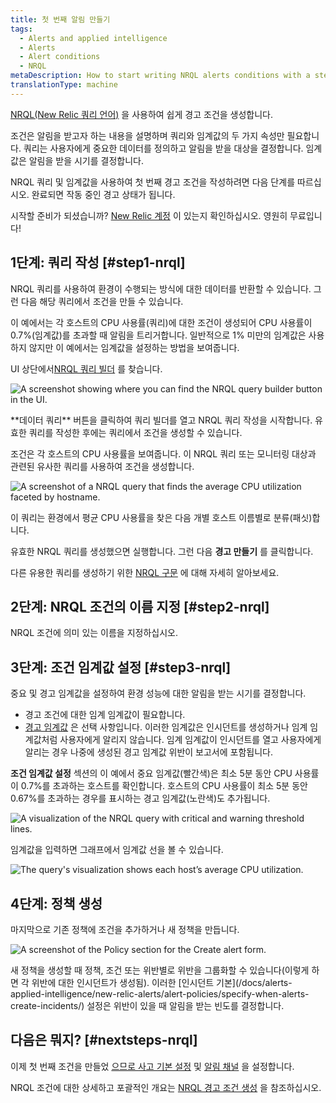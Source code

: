 ```yaml
---
title: 첫 번째 알림 만들기
tags:
  - Alerts and applied intelligence
  - Alerts
  - Alert conditions
  - NRQL
metaDescription: How to start writing NRQL alerts conditions with a step-by-step user case.
translationType: machine
---
```







[NRQL(New Relic 쿼리 언어)](/docs/query-your-data/nrql-new-relic-query-language/get-started/introduction-nrql-new-relics-query-language/) 을 사용하여 쉽게 경고 조건을 생성합니다.

조건은 알림을 받고자 하는 내용을 설명하며 쿼리와 임계값의 두 가지 속성만 필요합니다. 쿼리는 사용자에게 중요한 데이터를 정의하고 알림을 받을 대상을 결정합니다. 임계값은 알림을 받을 시기를 결정합니다.

NRQL 쿼리 및 임계값을 사용하여 첫 번째 경고 조건을 작성하려면 다음 단계를 따르십시오. 완료되면 작동 중인 경고 상태가 됩니다.

시작할 준비가 되셨습니까? [New Relic 계정](https://newrelic.com/signup) 이 있는지 확인하십시오. 영원히 무료입니다!

## 1단계: 쿼리 작성 [#step1-nrql]

NRQL 쿼리를 사용하여 환경이 수행되는 방식에 대한 데이터를 반환할 수 있습니다. 그런 다음 해당 쿼리에서 조건을 만들 수 있습니다.

이 예에서는 각 호스트의 CPU 사용률(쿼리)에 대한 조건이 생성되어 CPU 사용률이 0.7%(임계값)를 초과할 때 알림을 트리거합니다. 일반적으로 1% 미만의 임계값은 사용하지 않지만 이 예에서는 임계값을 설정하는 방법을 보여줍니다.

UI 상단에서[NRQL 쿼리 빌더](/docs/query-your-data/explore-query-data/query-builder/use-advanced-nrql-mode-query-data/) 를 찾습니다.

<img
  title="A screenshot showing where you can find the NRQL query builder button in the UI."
  alt="A screenshot showing where you can find the NRQL query builder button in the UI."
  src={querybuilderAccess}
/>

<figcaption>
  **데이터 쿼리** 버튼을 클릭하여 쿼리 빌더를 열고 NRQL 쿼리 작성을 시작합니다. 유효한 쿼리를 작성한 후에는 쿼리에서 조건을 생성할 수 있습니다.
</figcaption>

조건은 각 호스트의 CPU 사용률을 보여줍니다. 이 NRQL 쿼리 또는 모니터링 대상과 관련된 유사한 쿼리를 사용하여 조건을 생성합니다.

<img
  title="A screenshot of a NRQL query that finds the average CPU utilization faceted by hostname."
  alt="A screenshot of a NRQL query that finds the average CPU utilization faceted by hostname."
  src={nrqlQuery}
/>

<figcaption>
  이 쿼리는 환경에서 평균 CPU 사용률을 찾은 다음 개별 호스트 이름별로 분류(패싯)합니다.
</figcaption>

유효한 NRQL 쿼리를 생성했으면 실행합니다. 그런 다음 **경고 만들기** 를 클릭합니다.

다른 유용한 쿼리를 생성하기 위한 [NRQL 구문](/docs/query-your-data/nrql-new-relic-query-language/get-started/introduction-nrql-new-relics-query-language/#syntax) 에 대해 자세히 알아보세요.

## 2단계: NRQL 조건의 이름 지정 [#step2-nrql]

NRQL 조건에 의미 있는 이름을 지정하십시오.

## 3단계: 조건 임계값 설정 [#step3-nrql]

중요 및 경고 임계값을 설정하여 환경 성능에 대한 알림을 받는 시기를 결정합니다.

* 경고 조건에 대한 임계 임계값이 필요합니다.
* [경고 임계값](/docs/alerts-applied-intelligence/new-relic-alerts/alert-conditions/set-thresholds-alert-condition/#threshold-levels) 은 선택 사항입니다. 이러한 임계값은 인시던트를 생성하거나 임계 임계값처럼 사용자에게 알리지 않습니다. 임계 임계값이 인시던트를 열고 사용자에게 알리는 경우 나중에 생성된 경고 임계값 위반이 보고서에 포함됩니다.

**조건 임계값 설정** 섹션의 이 예에서 중요 임계값(빨간색)은 최소 5분 동안 CPU 사용률이 0.7%를 초과하는 호스트를 확인합니다. 호스트의 CPU 사용률이 최소 5분 동안 0.67%를 초과하는 경우를 표시하는 경고 임계값(노란색)도 추가됩니다.

<img
  title="A visualization of the NRQL query with critical and warning threshold lines."
  alt="A visualization of the NRQL query with critical and warning threshold lines."
  src={nrqlSetThreshold}
/>

임계값을 입력하면 그래프에서 임계값 선을 볼 수 있습니다.

<img
  title="The query's visualization shows each host’s average CPU utilization."
  alt="The query's visualization shows each host’s average CPU utilization."
  src={showNrqlGraph}
/>

## 4단계: 정책 생성

마지막으로 기존 정책에 조건을 추가하거나 새 정책을 만듭니다.

<img
  title="A screenshot of the Policy section for the Create alert form."
  alt="A screenshot of the Policy section for the Create alert form."
  src={nrqlCreatePolicy}
/>

<figcaption>
  새 정책을 생성할 때 정책, 조건 또는 위반별로 위반을 그룹화할 수 있습니다(이렇게 하면 각 위반에 대한 인시던트가 생성됨). 이러한 [인시던트 기본](/docs/alerts-applied-intelligence/new-relic-alerts/alert-policies/specify-when-alerts-create-incidents/) 설정은 위반이 있을 때 알림을 받는 빈도를 결정합니다.
</figcaption>

## 다음은 뭐지? [#nextsteps-nrql]

이제 첫 번째 조건을 만들었 [으므로 사고 기본 설정](/docs/alerts-applied-intelligence/new-relic-alerts/alert-policies/specify-when-alerts-create-incidents/) 및 [알림 채널](/docs/alerts-applied-intelligence/new-relic-alerts/alert-notifications/notification-channels-control-where-send-alerts/) 을 설정합니다.

NRQL 조건에 대한 상세하고 포괄적인 개요는 [NRQL 경고 조건 생성](/docs/alerts-applied-intelligence/new-relic-alerts/alert-conditions/create-nrql-alert-conditions/) 을 참조하십시오.